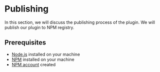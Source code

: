 # Publishing

In this section, we will discuss the publishing process of the plugin. We will publish our plugin to
NPM registry.

## Prerequisites

- [Node.js](https://nodejs.org/en/) installed on your machine
- [NPM](https://www.npmjs.com/) installed on your machine
- [NPM account](https://www.npmjs.com/signup) created
